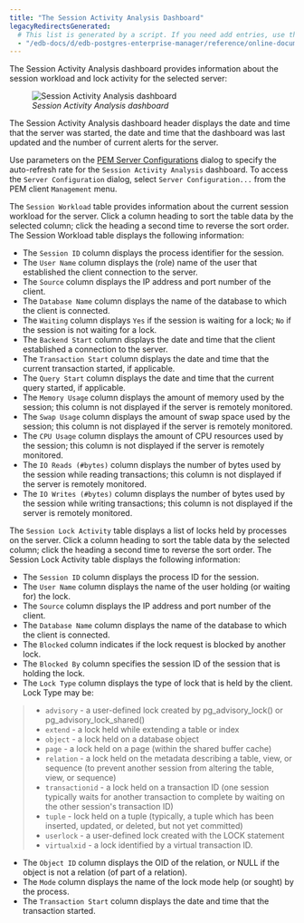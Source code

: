```yaml
---
title: "The Session Activity Analysis Dashboard"
legacyRedirectsGenerated:
  # This list is generated by a script. If you need add entries, use the `legacyRedirects` key.
  - "/edb-docs/d/edb-postgres-enterprise-manager/reference/online-documentation/8.0/session_activity_analysis_dashboard.html"
---
```


<div id="session_activity_analysis_dashboard" class="registered_link"></div>

The Session Activity Analysis dashboard provides information about the session workload and lock activity for the selected server:

<figure><img src="../../images/session_activity_analysis_dashboard.png" class="align-center" alt="Session Activity Analysis dashboard" /><figcaption aria-hidden="true"><em>Session Activity Analysis dashboard</em></figcaption></figure>

The Session Activity Analysis dashboard header displays the date and time that the server was started, the date and time that the dashboard was last updated and the number of current alerts for the server.

Use parameters on the [PEM Server Configurations](../02_pem_server_config/#pem_server_config) dialog to specify the auto-refresh rate for the `Session Activity Analysis` dashboard. To access the `Server Configuration` dialog, select `Server Configuration...` from the PEM client `Management` menu.

The `Session Workload` table provides information about the current session workload for the server. Click a column heading to sort the table data by the selected column; click the heading a second time to reverse the sort order. The Session Workload table displays the following information:

-   The `Session ID` column displays the process identifier for the session.
-   The `User Name` column displays the (role) name of the user that established the client connection to the server.
-   The `Source` column displays the IP address and port number of the client.
-   The `Database Name` column displays the name of the database to which the client is connected.
-   The `Waiting` column displays `Yes` if the session is waiting for a lock; `No` if the session is not waiting for a lock.
-   The `Backend Start` column displays the date and time that the client established a connection to the server.
-   The `Transaction Start` column displays the date and time that the current transaction started, if applicable.
-   The `Query Start` column displays the date and time that the current query started, if applicable.
-   The `Memory Usage` column displays the amount of memory used by the session; this column is not displayed if the server is remotely monitored.
-   The `Swap Usage` column displays the amount of swap space used by the session; this column is not displayed if the server is remotely monitored.
-   The `CPU Usage` column displays the amount of CPU resources used by the session; this column is not displayed if the server is remotely monitored.
-   The `IO Reads (#bytes)` column displays the number of bytes used by the session while reading transactions; this column is not displayed if the server is remotely monitored.
-   The `IO Writes (#bytes)` column displays the number of bytes used by the session while writing transactions; this column is not displayed if the server is remotely monitored.

The `Session Lock Activity` table displays a list of locks held by processes on the server. Click a column heading to sort the table data by the selected column; click the heading a second time to reverse the sort order. The Session Lock Activity table displays the following information:

-   The `Session ID` column displays the process ID for the session.
-   The `User Name` column displays the name of the user holding (or waiting for) the lock.
-   The `Source` column displays the IP address and port number of the client.
-   The `Database Name` column displays the name of the database to which the client is connected.
-   The `Blocked` column indicates if the lock request is blocked by another lock.
-   The `Blocked By` column specifies the session ID of the session that is holding the lock.
-   The `Lock Type` column displays the type of lock that is held by the client. Lock Type may be:

> -   `advisory` - a user-defined lock created by pg_advisory_lock() or pg_advisory_lock_shared()
> -   `extend` - a lock held while extending a table or index
> -   `object` - a lock held on a database object
> -   `page` - a lock held on a page (within the shared buffer cache)
> -   `relation` - a lock held on the metadata describing a table, view, or sequence (to prevent another session from altering the table, view, or sequence)
> -   `transactionid` - a lock held on a transaction ID (one session typically waits for another transaction to complete by waiting on the other session's transaction ID)
> -   `tuple` - lock held on a tuple (typically, a tuple which has been inserted, updated, or deleted, but not yet committed)
> -   `userlock` - a user-defined lock created with the LOCK statement
> -   `virtualxid` - a lock identified by a virtual transaction ID.

-   The `Object ID` column displays the OID of the relation, or NULL if the object is not a relation (of part of a relation).
-   The `Mode` column displays the name of the lock mode help (or sought) by the process.
-   The `Transaction Start` column displays the date and time that the transaction started.
